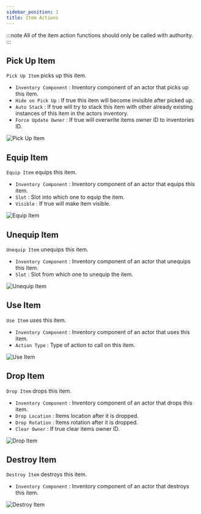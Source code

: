 ```yaml
---
sidebar_position: 1
title: Item Actions
---
```



:::note
All of the item action functions should only be called with authority.
:::

## Pick Up Item

`Pick Up Item` picks up this item.
*  `Inventory Component`  : Inventory component of an actor that
picks up this item.
* `Hide on Pick Up`  : If true this item will become invisible
after picked up.
* `Auto Stack`  : If true will try to stack this item with other
already existing instances of this item in the actors inventory.
* `Force Update Owner` : If true will overwrite items owner ID to
inventories ID.

![Pick Up Item](_static/img/item-actions/pick-up-item.png)

## Equip Item

`Equip Item` equips this item.
* `Inventory Component` <Step text="1"/> : Inventory component of an actor that
equips this item.
* `Slot` <Step text="2"/> : Slot into which one to equip the item.
* `Visible` <Step text="3"/> : If true will make item visible.

![Equip Item](_static/img/item-actions/equip-item.png)

## Unequip Item

`Unequip Item` unequips this item.
* `Inventory Component` <Step text="1"/> : Inventory component of an actor that
unequips this item.
* `Slot` <Step text="2"/> : Slot from which one to unequip the item.

![Unequip Item](_static/img/item-actions/unequip-item.png)

## Use Item

`Use Item` uses this item.
* `Inventory Component` <Step text="1"/> : Inventory component of an actor that
uses this item.
* `Action Type` <Step text="2"/> : Type of action to call on this item.

![Use Item](_static/img/item-actions/use-item.png)

## Drop Item

`Drop Item` drops this item.
* `Inventory Component` <Step text="1"/> : Inventory component of an actor that
drops this item.
* `Drop Location` <Step text="2"/> : Items location after it is dropped.
* `Drop Rotation` <Step text="3"/> : Items rotation after it is dropped.
* `Clear Owner` <Step text="4"/> : If true clear items owner ID.

![Drop Item](_static/img/item-actions/drop-item.png)

## Destroy Item

`Destroy Item` destroys this item.
* `Inventory Component` <Step text="1"/> : Inventory component of an actor that
destroys this item.

![Destroy Item](_static/img/item-actions/destroy-item.png)